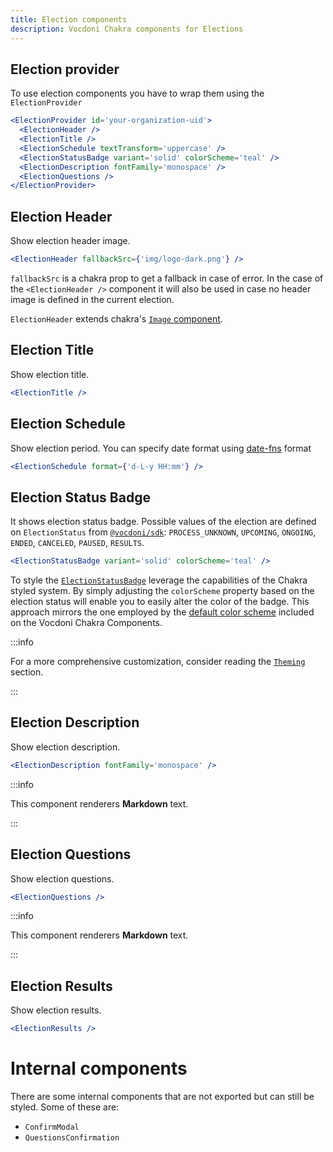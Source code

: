 ```yaml
---
title: Election components
description: Vocdoni Chakra components for Elections
---
```


## Election provider

To use election components you have to wrap them using the `ElectionProvider`

```jsx
<ElectionProvider id='your-organization-uid'>
  <ElectionHeader />
  <ElectionTitle />
  <ElectionSchedule textTransform='uppercase' />
  <ElectionStatusBadge variant='solid' colorScheme='teal' />
  <ElectionDescription fontFamily='monospace' />
  <ElectionQuestions />
</ElectionProvider>
```

## Election Header

Show election header image.

```jsx live
<ElectionHeader fallbackSrc={'img/logo-dark.png'} />
```

`fallbackSrc` is a chakra prop to get a fallback in case of error. In the case of the `<ElectionHeader />` component
it will also be used in case no header image is defined in the current election.

`ElectionHeader` extends chakra's [`Image` component](https://chakra-ui.com/docs/components/image).

## Election Title

Show election title.

```jsx live
<ElectionTitle />
```

## Election Schedule

Show election period. You can specify date format using [date-fns](https://date-fns.org/v2.30.0/docs/format) format

```jsx live
<ElectionSchedule format={'d-L-y HH:mm'} />
```

## Election Status Badge

It shows election status badge. Possible values of the election are defined on `ElectionStatus` from [`@vocdoni/sdk`](https://github.com/vocdoni/vocdoni-sdk/blob/c1c6fee380c646020db7c0934900296a92309670/src/types/election/published.ts#L6-L18):
`PROCESS_UNKNOWN`, `UPCOMING`, `ONGOING`, `ENDED`, `CANCELED`, `PAUSED`, `RESULTS`.

```jsx live
<ElectionStatusBadge variant='solid' colorScheme='teal' />
```

To style the [`ElectionStatusBadge`](https://chakra-ui.com/docs/components/tag) leverage the capabilities of the Chakra
styled system. By simply adjusting the `colorScheme` property based on the election status will enable you to easily alter the
color of the badge. This approach mirrors the one employed by the
[default color scheme](https://github.com/vocdoni/ui-components/blob/2ca7942/packages/chakra-components/src/components/Election/StatusBadge.tsx#L12-L24)
included on the Vocdoni Chakra Components.

:::info

For a more comprehensive customization, consider reading the
[`Theming`](https://developer.vocdoni.io/ui-components/Intro#theming) section.

:::

## Election Description

Show election description.

```jsx live
<ElectionDescription fontFamily='monospace' />
```

:::info

This component renderers **Markdown** text.

:::

## Election Questions

Show election questions.

```jsx live
<ElectionQuestions />
```

:::info

This component renderers **Markdown** text.

:::

## Election Results

Show election results.

```jsx live
<ElectionResults />
```

# Internal components

There are some internal components that are not exported but can still be styled.
Some of these are:

- `ConfirmModal`
- `QuestionsConfirmation`
